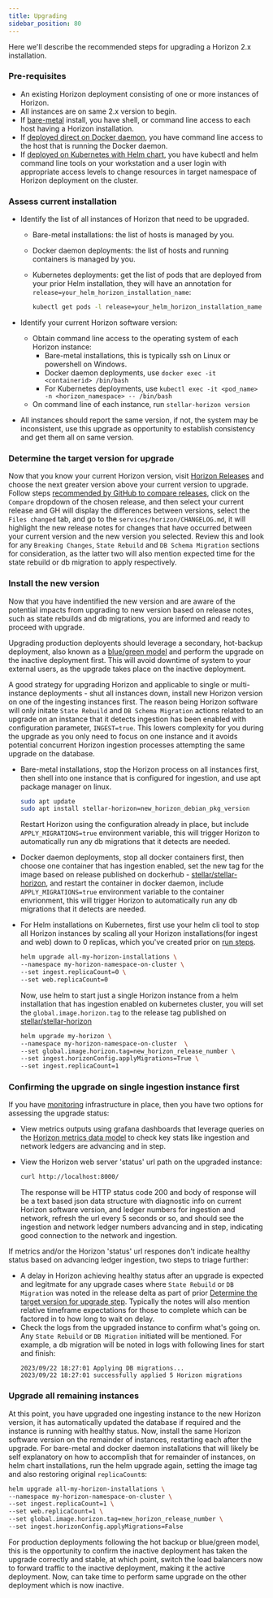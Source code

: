 ```yaml
---
title: Upgrading
sidebar_position: 80
---
```



Here we'll describe the recommended steps for upgrading a Horizon 2.x installation.

### Pre-requisites

- An existing Horizon deployment consisting of one or more instances of Horizon.
- All instances are on same 2.x version to begin.
- If [bare-metal](./installing.mdx#bare-metal) install, you have shell, or command line access to each host having a Horizon installation.
- If [deployed direct on Docker daemon](./installing.mdx#containerized), you have command line access to the host that is running the Docker daemon.
- If [deployed on Kubernetes with Helm chart](./installing.mdx#helm-chart-installation), you have kubectl and helm command line tools on your workstation and a user login with appropriate access levels to change resources in target namespace of Horizon deployment on the cluster.

### Assess current installation

- Identify the list of all instances of Horizon that need to be upgraded.

  - Bare-metal installations: the list of hosts is managed by you.
  - Docker daemon deployments: the list of hosts and running containers is managed by you.
  - Kubernetes deployments: get the list of pods that are deployed from your prior Helm installation, they will have an annotation for `release=your_helm_horizon_installation_name`:

    <CodeExample>

    ```bash
    kubectl get pods -l release=your_helm_horizon_installation_name -n <your_horizon_namespace>
    ```

    </CodeExample>

- Identify your current Horizon software version:

  - Obtain command line access to the operating system of each Horizon instance:
    - Bare-metal installations, this is typically ssh on Linux or powershell on Windows.
    - Docker daemon deployments, use `docker exec -it <containerid> /bin/bash`
    - For Kubernetes deployments, use `kubectl exec -it <pod_name> -n <horizon_namespace> -- /bin/bash`
  - On command line of each instance, run `stellar-horizon version`

- All instances should report the same version, if not, the system may be inconsistent, use this upgrade as opportunity to establish consistency and get them all on same version.

### Determine the target version for upgrade

Now that you know your current Horizon version, visit [Horizon Releases](https://github.com/stellar/go/releases) and choose the next greater version above your current version to upgrade. Follow steps [recommended by GitHub to compare releases](https://docs.github.com/en/repositories/releasing-projects-on-github/comparing-releases), click on the `Compare` dropdown of the chosen release, and then select your current release and GH will display the differences between versions, select the `Files changed` tab, and go to the `services/horizon/CHANGELOG.md`, it will highlight the new release notes for changes that have occurred between your current version and the new version you selected. Review this and look for any `Breaking Changes`, `State Rebuild` and `DB Schema Migration` sections for consideration, as the latter two will also mention expected time for the state rebuild or db migration to apply respectively.

### Install the new version

Now that you have indentified the new version and are aware of the potential impacts from upgrading to new version based on release notes, such as state rebuilds and db migrations, you are informed and ready to proceed with upgrade.

Upgrading production deployents should leverage a secondary, hot-backup deployment, also known as a [blue/green model](./scaling.mdx#scaling-to-multiple-instances) and perform the upgrade on the inactive deployment first. This will avoid downtime of system to your external users, as the upgrade takes place on the inactive deployment.

A good strategy for upgrading Horizon and applicable to single or multi-instance deployments - shut all instances down, install new Horizon version on one of the ingesting instances first. The reason being Horizon software will only initate `State Rebuild` and `DB Schema Migration` actions related to an upgrade on an instance that it detects ingestion has been enabled with configuration parameter, `INGEST=true`. This lowers complexity for you during the upgrade as you only need to focus on one instance and it avoids potential concurrent Horizon ingestion processes attempting the same upgrade on the database.

- Bare-metal installations, stop the Horizon process on all instances first, then shell into one instance that is configured for ingestion, and use apt package manager on linux.

  <CodeExample>

  ```bash
  sudo apt update
  sudo apt install stellar-horizon=new_horizon_debian_pkg_version
  ```

  </CodeExample>

  Restart Horizon using the configuration already in place, but include `APPLY_MIGRATIONS=true` environment variable, this will trigger Horizon to automatically run any db migrations that it detects are needed.

- Docker daemon deployments, stop all docker containers first, then choose one container that has ingestion enabled, set the new tag for the image based on release published on dockerhub - [stellar/stellar-horizon](https://hub.docker.com/r/stellar/stellar-horizon/tags), and restart the container in docker daemon, include `APPLY_MIGRATIONS=true` environment variable to the container envrionment, this will trigger Horizon to automatically run any db migrations that it detects are needed.

- For Helm installations on Kubernetes, first use your helm cli tool to stop all Horizon instances by scaling all your Horizon installations(for ingest and web) down to 0 replicas, which you've created prior on [run steps](./running.mdx).

  <CodeExample>

  ```bash
  helm upgrade all-my-horizon-installations \
  --namespace my-horizon-namespace-on-cluster \
  --set ingest.replicaCount=0 \
  --set web.replicaCount=0
  ```

  </CodeExample>

  Now, use helm to start just a single Horizon instance from a helm installation that has ingestion enabled on kubernetes cluster, you will set the `global.image.horizon.tag` to the release tag published on [stellar/stellar-horizon](https://hub.docker.com/r/stellar/stellar-horizon/tags)

  <CodeExample>

  ```bash
  helm upgrade my-horizon \
  --namespace my-horizon-namespace-on-cluster  \
  --set global.image.horizon.tag=new_horizon_release_number \
  --set ingest.horizonConfig.applyMigrations=True \
  --set ingest.replicaCount=1
  ```

  </CodeExample>

### Confirming the upgrade on single ingestion instance first

If you have [monitoring](./monitoring.mdx) infrastructure in place, then you have two options for assessing the upgrade status:

- View metrics outputs using grafana dashboards that leverage queries on the [Horizon metrics data model](./monitoring.mdx#data-model) to check key stats like ingestion and network ledgers are advancing and in step.

- View the Horizon web server 'status' url path on the upgraded instance:

  <CodeExample>

  ```bash
  curl http://localhost:8000/
  ```

  </CodeExample>

  The response will be HTTP status code 200 and body of response will be a text based json data structure with diagnostic info on current Horizon software version, and ledger numbers for ingestion and network, refresh the url every 5 seconds or so, and should see the ingestion and network ledger numbers advancing and in step, indicating good connection to the network and ingestion.

If metrics and/or the Horizon 'status' url respones don't indicate healthy status based on advancing ledger ingestion, two steps to triage further:

- A delay in Horizon achieving healthy status after an upgrade is expected and legitmate for any upgrade cases where `State Rebuild` or `DB Migration` was noted in the release delta as part of prior [Determine the target version for upgrade step](#determine-the-target-version-for-upgrade). Typically the notes will also mention relative timeframe expectations for those to complete which can be factored in to how long to wait on delay.
- Check the logs from the upgraded instance to confirm what's going on. Any `State Rebuild` or `DB Migration` initiated will be mentioned. For example, a db migration will be noted in logs with following lines for start and finish:
  ```
  2023/09/22 18:27:01 Applying DB migrations...
  2023/09/22 18:27:01 successfully applied 5 Horizon migrations
  ```

### Upgrade all remaining instances

At this point, you have upgraded one ingesting instance to the new Horizon version, it has automatically updated the database if required and the instance is running with healthy status. Now, install the same Horizon software version on the remainder of instances, restarting each after the upgrade. For bare-metal and docker daemon installations that will likely be self explanatory on how to accomplish that for remainder of instances, on helm chart installations, run the helm upgrade again, setting the image tag and also restoring original `replicaCount`s:

<CodeExample>

```bash
helm upgrade all-my-horizon-installations \
--namespace my-horizon-namespace-on-cluster \
--set ingest.replicaCount=1 \
--set web.replicaCount=1 \
--set global.image.horizon.tag=new_horizon_release_number \
--set ingest.horizonConfig.applyMigrations=False
```

</CodeExample>

For production deployments following the hot backup or blue/green model, this is the opportunity to confirm the inactive deployment has taken the upgrade correctly and stable, at which point, switch the load balancers now to forward traffic to the inactive deployment, making it the active deployment. Now, can take time to perform same upgrade on the other deployment which is now inactive.
